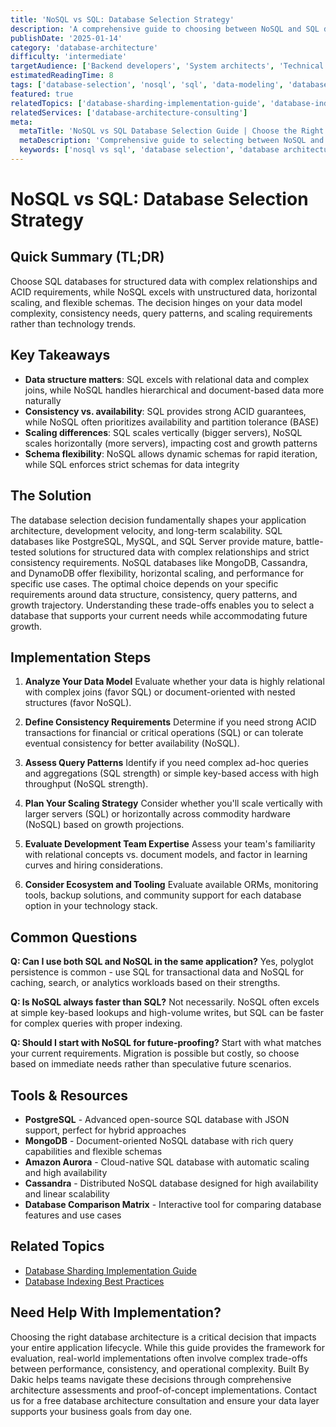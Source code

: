 ```yaml
---
title: 'NoSQL vs SQL: Database Selection Strategy'
description: 'A comprehensive guide to choosing between NoSQL and SQL databases based on your application requirements, data model, and scaling needs.'
publishDate: '2025-01-14'
category: 'database-architecture'
difficulty: 'intermediate'
targetAudience: ['Backend developers', 'System architects', 'Technical leads']
estimatedReadingTime: 8
tags: ['database-selection', 'nosql', 'sql', 'data-modeling', 'database-architecture']
featured: true
relatedTopics: ['database-sharding-implementation-guide', 'database-indexing-best-practices']
relatedServices: ['database-architecture-consulting']
meta:
  metaTitle: 'NoSQL vs SQL Database Selection Guide | Choose the Right Database'
  metaDescription: 'Comprehensive guide to selecting between NoSQL and SQL databases. Learn when to use each type based on data model, scalability, and consistency requirements.'
  keywords: ['nosql vs sql', 'database selection', 'database architecture', 'data modeling']
---
```


# NoSQL vs SQL: Database Selection Strategy

## Quick Summary (TL;DR)

Choose SQL databases for structured data with complex relationships and ACID requirements, while NoSQL excels with unstructured data, horizontal scaling, and flexible schemas. The decision hinges on your data model complexity, consistency needs, query patterns, and scaling requirements rather than technology trends.

## Key Takeaways

- **Data structure matters**: SQL excels with relational data and complex joins, while NoSQL handles hierarchical and document-based data more naturally
- **Consistency vs. availability**: SQL provides strong ACID guarantees, while NoSQL often prioritizes availability and partition tolerance (BASE)
- **Scaling differences**: SQL scales vertically (bigger servers), NoSQL scales horizontally (more servers), impacting cost and growth patterns
- **Schema flexibility**: NoSQL allows dynamic schemas for rapid iteration, while SQL enforces strict schemas for data integrity

## The Solution

The database selection decision fundamentally shapes your application architecture, development velocity, and long-term scalability. SQL databases like PostgreSQL, MySQL, and SQL Server provide mature, battle-tested solutions for structured data with complex relationships and strict consistency requirements. NoSQL databases like MongoDB, Cassandra, and DynamoDB offer flexibility, horizontal scaling, and performance for specific use cases. The optimal choice depends on your specific requirements around data structure, consistency, query patterns, and growth trajectory. Understanding these trade-offs enables you to select a database that supports your current needs while accommodating future growth.

## Implementation Steps

1. **Analyze Your Data Model**
   Evaluate whether your data is highly relational with complex joins (favor SQL) or document-oriented with nested structures (favor NoSQL).

2. **Define Consistency Requirements**
   Determine if you need strong ACID transactions for financial or critical operations (SQL) or can tolerate eventual consistency for better availability (NoSQL).

3. **Assess Query Patterns**
   Identify if you need complex ad-hoc queries and aggregations (SQL strength) or simple key-based access with high throughput (NoSQL strength).

4. **Plan Your Scaling Strategy**
   Consider whether you'll scale vertically with larger servers (SQL) or horizontally across commodity hardware (NoSQL) based on growth projections.

5. **Evaluate Development Team Expertise**
   Assess your team's familiarity with relational concepts vs. document models, and factor in learning curves and hiring considerations.

6. **Consider Ecosystem and Tooling**
   Evaluate available ORMs, monitoring tools, backup solutions, and community support for each database option in your technology stack.

## Common Questions

**Q: Can I use both SQL and NoSQL in the same application?**
Yes, polyglot persistence is common - use SQL for transactional data and NoSQL for caching, search, or analytics workloads based on their strengths.

**Q: Is NoSQL always faster than SQL?**
Not necessarily. NoSQL often excels at simple key-based lookups and high-volume writes, but SQL can be faster for complex queries with proper indexing.

**Q: Should I start with NoSQL for future-proofing?**
Start with what matches your current requirements. Migration is possible but costly, so choose based on immediate needs rather than speculative future scenarios.

## Tools & Resources

- **PostgreSQL** - Advanced open-source SQL database with JSON support, perfect for hybrid approaches
- **MongoDB** - Document-oriented NoSQL database with rich query capabilities and flexible schemas
- **Amazon Aurora** - Cloud-native SQL database with automatic scaling and high availability
- **Cassandra** - Distributed NoSQL database designed for high availability and linear scalability
- **Database Comparison Matrix** - Interactive tool for comparing database features and use cases

## Related Topics

- [Database Sharding Implementation Guide](/topics/database-sharding-implementation-guide)
- [Database Indexing Best Practices](/topics/database-indexing-best-practices)

## Need Help With Implementation?

Choosing the right database architecture is a critical decision that impacts your entire application lifecycle. While this guide provides the framework for evaluation, real-world implementations often involve complex trade-offs between performance, consistency, and operational complexity. Built By Dakic helps teams navigate these decisions through comprehensive architecture assessments and proof-of-concept implementations. Contact us for a free database architecture consultation and ensure your data layer supports your business goals from day one.
